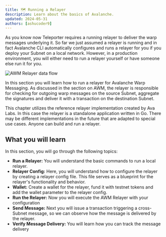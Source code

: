 ```yaml
---
title: 🗺️ Running a Relayer
description: Learn about the basics of Avalanche.
updated: 2024-05-31
authors: [ashucoder9]
---
```


As you know now Teleporter requires a running relayer to deliver the warp messages underlying it. So far we just assumed a relayer is running and in fact Avalanche CLI automatically configures and runs a relayer for you if you deploy your Subnet on a local network. However, in a production environment, you will either need to run a relayer yourself or have someone else run it for you.

![AWM Relayer data flow](/course-images/teleporter/teleporter-source-destination-with-relayer.png)

In this section you will learn how to run a relayer for Avalanche Warp Messaging. As discussed in the section on AWM, the relayer is responsible for checking for outgoing warp messages on the source Subnet, aggregate the signatures and deliver it with a transaction on the destination Subnet.

This chapter utilizes the reference relayer implementation created by Ava Labs. In this case the relayer is a standalone application written in Go. There may be different implementations in the future that are adapted to special use cases. Anyone can build and run a relayer.

## What you will learn

In this section, you will go through the following topics:

- **Run a Relayer:** You will understand the basic commands to run a local relayer.
- **Relayer Config:** Here, you will understand how to configure the relayer by creating a relayer config file. This file serves as a blueprint for the relayer's functionality and behavior.
- **Wallet:** Create a wallet for the relayer, fund it with testnet tokens and add the wallet parameter to the relayer config.
- **Run the Relayer:** Now you will execute the AWM Relayer with your configuration 
- **Send Message:** Next you will issue a transaction triggering a cross-Subnet message, so we can observe how the message is delivered by the relayer.
- **Verify Message Delivery:** You will learn how you can track the message delivery 